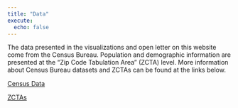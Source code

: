 ```yaml
---
title: "Data"
execute:
  echo: false
---
```


The data presented in the visualizations and open letter on this website come from the Census Bureau. Population and demographic information are presented at the "Zip Code Tabulation Area" (ZCTA) level. More information about Census Bureau datasets and ZCTAs can be found at the links below.

`<a href="https://www.census.gov/data.html"`{=html} `type="button" class="btn btn-dark">`{=html}Census Data</a>

`<a href="https://www.census.gov/programs-surveys/geography/guidance/geo-areas/zctas.html"`{=html} `type="button" class="btn btn-dark">`{=html}ZCTAs</a>
